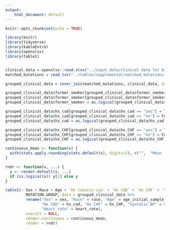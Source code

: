 ```yaml
---
output: 
    html_document: default
---
```


```r
knitr::opts_chunk$set(echo = TRUE)

library(knitr)
library(tidyverse)
library(kableExtra)
library(openxlsx)
library(table1)


clinical_data = openxlsx::read.xlsx("../input_data/clinical data for brett v5.xlsx")
matched_mutations = read_tsv("../tables/supplemental/matched_mutations.tsv")

grouped_clinical_data = inner_join(matched_mutations, clinical_data, by = c("orig.ident" = "patient_id"))

grouped_clinical_data$former_smoker[grouped_clinical_data$former_smoker == "yes"] = TRUE
grouped_clinical_data$former_smoker[grouped_clinical_data$former_smoker == "no"] = FALSE
grouped_clinical_data$former_smoker = as.logical(grouped_clinical_data$former_smoker)

grouped_clinical_data$hx_cad[grouped_clinical_data$hx_cad == "yes"] = TRUE
grouped_clinical_data$hx_cad[grouped_clinical_data$hx_cad == "no"] = FALSE
grouped_clinical_data$hx_cad = as.logical(grouped_clinical_data$hx_cad)

grouped_clinical_data$hx_CHF[grouped_clinical_data$hx_CHF == "yes"] = TRUE
grouped_clinical_data$hx_CHF[grouped_clinical_data$hx_CHF == "no"] = FALSE
grouped_clinical_data$hx_CHF = as.logical(grouped_clinical_data$hx_CHF)

continuous_mean <- function(x) {
  with(stats.apply.rounding(stats.default(x), digits=2), c("",  "Mean (SD)"=sprintf("%s (%s)", MEAN, SD)))
}

rndr <- function(x, ...) {
  y <- render.default(x, ...)
  if (is.logical(x)) y[2] else y
}

```

```r


table1(~ Sex + Race + Age + `Hx tobacco use` + `Hx CAD` + `Hx CHF` + `Systolic BP` + `Diastolic BP` + `Heart rate` | 
         MUTATION.GROUP, data = grouped_clinical_data %>%
         rename("Sex" = sex, "Race" = race, "Age" = age_initial_sample_collection, "Hx tobacco use" = former_smoker, 
                "Hx CAD" = hx_cad, "Hx CHF" = hx_CHF, "Systolic BP" = systolic_bp, "Diastolic BP" = diastolic_bp, 
                "Heart rate" = heart_rate), 
         overall = NULL,
         render.continuous = continuous_mean,
         render = rndr)


```
